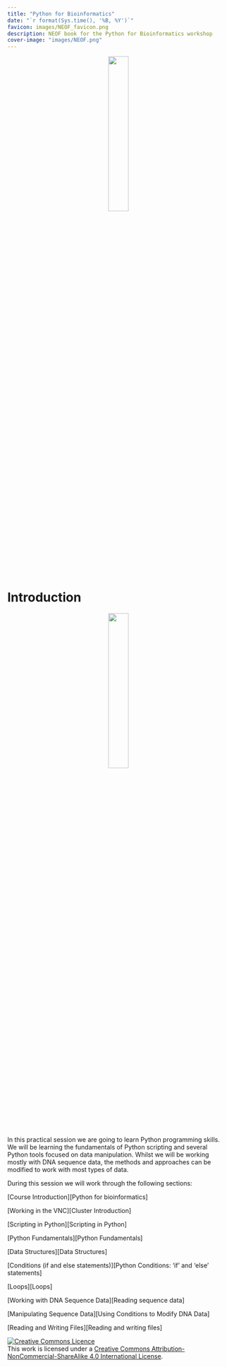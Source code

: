 ```yaml
---
title: "Python for Bioinformatics"
date: "`r format(Sys.time(), '%B, %Y')`"
favicon: images/NEOF_favicon.png
description: NEOF book for the Python for Bioinformatics workshop
cover-image: "images/NEOF.png"
---
```


<center>![](images/NEOF_logo.png){width=30%}</center>

# Introduction

<center>![](images/python.png){width=30%}</center>

In this practical session we are going to learn Python programming skills. We will be learning the fundamentals of Python scripting and several Python tools focused on data manipulation. Whilst we will be working mostly with DNA sequence data, the methods and approaches can be modified to work with most types of data.

During this session we will work through the following sections:

[Course Introduction][Python for bioinformatics]

[Working in the VNC][Cluster Introduction]

[Scripting in Python][Scripting in Python]

[Python Fundamentals][Python Fundamentals]

[Data Structures][Data Structures]

[Conditions (if and else statements)][Python Conditions: 'if' and 'else' statements]

[Loops][Loops]

[Working with DNA Sequence Data][Reading sequence data]

[Manipulating Sequence Data][Using Conditions to Modify DNA Data]

[Reading and Writing Files][Reading and writing files]

<a rel="license" href="http://creativecommons.org/licenses/by-nc-sa/4.0/"><img alt="Creative Commons Licence" style="border-width:0" src="https://i.creativecommons.org/l/by-nc-sa/4.0/88x31.png" /></a><br />This work is licensed under a <a rel="license" href="http://creativecommons.org/licenses/by-nc-sa/4.0/">Creative Commons Attribution-NonCommercial-ShareAlike 4.0 International License</a>.